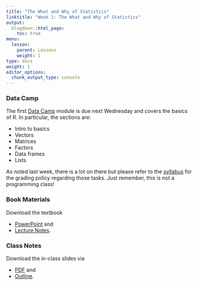 ```yaml
---
title: "The What and Why of Statistics"
linktitle: "Week 1: The What and Why of Statistics"
output:
  blogdown::html_page:
    toc: true
menu:
  lesson:
    parent: Lessons
    weight: 1
type: docs
weight: 1
editor_options: 
  chunk_output_type: console
---
```


### Data Camp
The first [Data Camp](https://www.datacamp.com/){target="_blank"} module is due next Wednesday and covers the basics of R. In particular, the sections are:

- Intro to basics
- Vectors
- Matrices
- Factors
- Data frames
- Lists

As noted last week, there is a lot on there but please refer to the [syllabus](/syllabus/) for the grading policy regarding those tasks. Just remember, this is not a programming class!

### Book Materials
Download the textbook

- [PowerPoint](/slides/Week 1/SSDS_Ch1.pptx){target="_blank"} and 
- [Lecture Notes](/lecture_notes/Week 1/SSDS_Ch1.docx){target="_blank"}.

### Class Notes
Download the in-class slides via

- [PDF](/slides/Week 1/ICS_Ch1.pdf){target="_blank"} and 
- [Outline](/lecture_notes/Week 1/ICN_Ch1.pdf){target="_blank"}.

